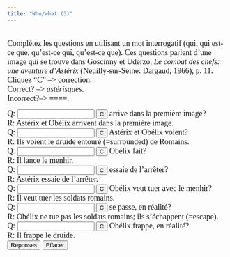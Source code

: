 ```yaml
---
title: "Who/what (3)"
---
```


<p align=left><font face="Garamond" size="4">
        <br>
       Complétez les questions en utilisant un 
        mot interrogatif (qui, qui est-ce que, qu'est-ce qui, qu'est-ce que). Ces questions parlent d'une image qui se trouve dans Goscinny et Uderzo, <i>Le combat des chefs: une aventure d'Ast&eacute;rix</i> 
        (Neuilly-sur-Seine: Dargaud, 1966), p. 11.<br>
        Cliquez "C" --&gt; correction.<br>
        Correct? --&gt; *astérisques*. <br>
        Incorrect?--&gt; ====.</font> </p>

<form action="" method=post>
   <font face="Garamond" size="4"> Q: 
   <input size=19 name=item1>
   <input onClick="dasher(form.item1, 'Qui')" type=button value=C name=Button>
   arrive dans la première image?<br>
   R: Astérix et Obélix arrivent dans la première image.<br>
   Q: 
   <input size=19 name=item2>
   <input onClick="dasher(form.item2, 'Qu\'est-ce qu\'')" type=button value=C name=Button>
   Astérix et Obélix voient?<br>
   R: Ils voient le druide entouré (=surrounded) de Romains.<br>
   Q: 
   <input size=19 name=item3>
   <input onClick="dasher(form.item3, 'Qu\'est-ce qu\'')" type=button value=C name=Button>
   Obélix fait?<br>
   R: Il lance le menhir.<br>
   Q: 
   <input size=19 name=item4>
   <input onClick="dasher(form.item4, 'Qui')" type=button value=C name=Button>
   essaie de l'arrêter?<br>
   R: Astérix essaie de l'arrêter.<br>
   Q: 
   <input size=19 name=item5>
   <input onClick="dasher(form.item5, 'Qui est-ce qu\'')" type=button value=C name=Button>
   Obélix veut tuer avec le menhir?<br>
   R: Il veut tuer les soldats romains.<br>
   Q: 
   <input size=19 name=item6>
   <input onClick="dasher(form.item6, 'Qu\'est-ce qui')" type=button value=C name=Button>
   se passe, en réalité?<br>
   R: Obélix ne tue pas les soldats romains; ils s'échappent (=escape).<br>
   Q: 
   <input size=19 name=item7>
   <input onClick="dasher(form.item7, 'Qui est-ce qu\'')" type=button value=C name=Button>
   Obélix frappe, en réalité?<br>
   R: Il frappe le druide. <br>
   <input onClick="form.item1.value='Qui';form.item2.value='Qu\'est-ce qu\'';form.item3.value='Qu\'est-ce qu\'';form.item4.value='Qui';form.item5.value='Qui est-ce qu\'';form.item6.value='Qu\'est-ce qui';form.item7.value='Qui est-ce qu\'';" type=button value="R&eacute;ponses" name=Button>
   <input onClick="form.item1.value='';form.item2.value='';form.item3.value='';form.item4.value='';form.item5.value='';form.item6.value='';form.item7.value='';" type=button value="Effacer" name=Button>
   </font> 
</form>

<SCRIPT Language="JavaScript">
//  This code is based on George Mitrevski's original CLOZE code.  
//  Dennie Hoopingarner modified it to provide more detailed feedback about the user's responses, 
//  in a manner similar to the Dasher program.
//  You are welcome to use and modify this code, but please give credit where credit is due. 
//  Dennie Hoopingarner, Michigan State University  hooping4@msu.edu
//  Content by: Alison Murray Levine, University of Virginia, alevine@virginia.edu, 
function dasher(Student, Correct) {
var studentAnswer = Student.value;
var correctAnswer = Correct;
result = ""
for (var c = 0; c< correctAnswer.length; c ++) {
	var CorrectX = correctAnswer.charAt(c);
	var StudentX = studentAnswer.charAt(c);
	if (CorrectX == StudentX) {
	result = result + CorrectX;
	}
	else {
	result = result +  "=";
	}
}
Student.value = result;
    if (studentAnswer == correctAnswer){
    Student.value = "*" + studentAnswer + "*";
    }
}

<!-- done hiding --></SCRIPT>